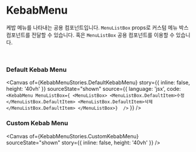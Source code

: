 
<Meta title="common/KebabMenu" of={KebabMenuStories} />

# KebabMenu

케밥 메뉴를 나타내는 공용 컴포넌트입니다. `MenuListBox` props로 커스텀 메뉴 박스 컴포넌트를 전달할 수 있습니다. 혹은 `MenuListBox` 공용 컴포넌트를 이용할 수 있습니다.

<br/>

### Default Kebab Menu

<Canvas 
  of={KebabMenuStories.DefaultKebabMenu}
  story={{
    inline: false,
    height: '40vh'
  }} 
  sourceState="shown"
  source={{
    language: 'jsx',
    code: `<KebabMenu MenuListBox={
      <MenuListBox>
        <MenuListBox.DefaultItem>수정</MenuListBox.DefaultItem>
        <MenuListBox.DefaultItem>삭제</MenuListBox.DefaultItem>
      </MenuListBox>} 
    />`
  }}
/>

### Custom Kebab Menu

<Canvas 
  of={KebabMenuStories.CustomKebabMenu}
  sourceState="shown"
  story={{
    inline: false,
    height: '40vh'
  }} 
/>